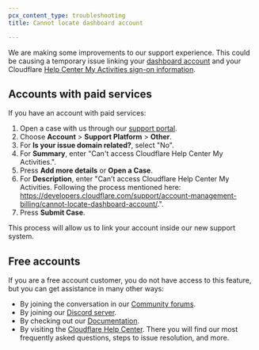 ```yaml
---
pcx_content_type: troubleshooting
title: Cannot locate dashboard account

---
```


We are making some improvements to our support experience. This could be causing a temporary issue linking your [dashboard account](https://dash.cloudflare.com) and your Cloudflare [Help Center My Activities sign-on information](https://support.cloudflare.com/hc/requests).

## Accounts with paid services

If you have an account with paid services:

1. Open a case with us through our [support portal](https://dash.cloudflare.com/?to=/:account/support).
2. Choose **Account** > **Support Platform** > **Other**.
3. For **Is your issue domain related?**, select "No".
4. For **Summary**, enter "Can't access Cloudflare Help Center My Activities.".
5. Press **Add more details** or **Open a Case**.
6. For **Description**, enter "Can’t access Cloudflare Help Center My Activities. Following the process mentioned here: https://developers.cloudflare.com/support/account-management-billing/cannot-locate-dashboard-account/.".
7. Press **Submit Case**.

This process will allow us to link your account inside our new support system.

## Free accounts

If you are a free account customer, you do not have access to this feature, but you can get assistance in many other ways:

* By joining the conversation in our [Community forums](https://community.cloudflare.com/).
* By joining our [Discord server](https://discord.cloudflare.com/).
* By checking out our [Documentation](/).
* By visiting the [Cloudflare Help Center](https://support.cloudflare.com/). There you will find our most frequently asked questions, steps to issue resolution, and more.
